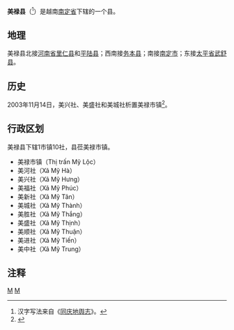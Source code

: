 {{Infobox Settlement
|name                   = 美禄县
|settlement_type        = 县
|official_name          = 
|other_name             = 
|native_name            = {{lang|vi|Huyện Mỹ Lộc}}
|nickname               = 
|motto                  = 
|image_skyline          = 
|imagesize              = 
|image_caption          = 
|image_flag             = 
|flag_size              = 
|image_seal             = 
|seal_size              = 
|image_shield           = 
|shield_size            = 
|image_blank_emblem     = 
|blank_emblem_size      = 
|image_map              = {{Infobox mapframe|frame-width=250|zoom=10}}
|mapsize                = 
|map_caption            = 
|image_map1             = Namdinh.jpg
|mapsize1               = 
|map_caption1           = 美禄县在南定省的位置
|pushpin_map            = Vietnam
|pushpin_label_position = bottom
|pushpin_map_caption    = 美禄县在越南的位置
|pushpin_map1           = 
|pushpin_label_position1= 
|pushpin_map_caption1   = 
|subdivision_type       = 国家
|subdivision_name       = {{flag|Vietnam}}
|subdivision_type1      = [[越南行政区划|省]]
|subdivision_name1      = [[南定省|南定省]]
|subdivision_type2      = 行政区划
|subdivision_name2      = 1市镇10社
|subdivision_type3      = 
|subdivision_name3      = 
|seat_type              = 县莅
|seat                   = {{link-vi|美禄市镇|Mỹ Lộc (thị trấn)}}
|government_type        = 
|leader_title           = 
|leader_name            = 
|leader_title1          = 
|leader_name1           = 
|established_title      = 
|established_date       = 
|area_magnitude         = 
|unit_pref              = 
|area_footnotes         = 
|area_total_km2         = 72.7
|area_land_km2          = 
|area_water_km2         = 
|area_water_percent     = 
|area_urban_km2         = 
|area_metro_km2         = 
|population_as_of       = 2019年
|population_footnotes   = 
|population_note        = 
|population_total       = 75214
|population_density_km2 = auto
|population_metro             = 
|population_density_metro_km2 = 
|population_urban             = 
|population_density_urban_km2 = 
|timezone               = [[越南标准时间|越南标准时间]]
|utc_offset             = +7
|elevation_footnotes    = 
|elevation_m            = 
|coor_type              = 
|coordinates            = 
|postal_code_type       = 
|postal_code            = 
|area_code              = 
|website                = [http://myloc.namdinh.gov.vn 美禄县电子信息门户网站]
|footnotes              = 
}}
'''美禄县'''（{{vie|v='''Huyện Mỹ Lộc'''|hn=縣美祿}}<ref>汉字写法来自《[[同庆地舆志|同庆地舆志]]》。</ref>）是越南[[南定省|南定省]]下辖的一个县。

==地理==
美禄县北接[[河南省_(越南)|河南省]][[里仁县|里仁县]]和[[平陆县_(越南)|平陆县]]；西南接[[务本县|务本县]]；南接[[南定市|南定市]]；东接[[太平省|太平省]][[武舒县|武舒县]]。

==历史==
2003年11月14日，美兴社、美盛社和美城社析置美禄市镇<ref>{{Cite web |url=https://thuvienphapluat.vn/van-ban/Bo-may-hanh-chinh/Nghi-dinh-137-2003-ND-CP-thanh-lap-thi-tran-thuoc-huyen-Nam-Truc-Xuan-Truong-My-Loc-Giao-Thuy-tinh-Nam-Dinh-51594.aspx |title=Nghị định 137/2003/NĐ-CP về việc thành lập thị trấn thuộc các huyện Nam Trực, Xuân Trường, Mỹ Lộc và Giao Thủy, tỉnh Nam Định |accessdate=2020-05-06 |archive-date=2016-05-03 |archive-url=https://web.archive.org/web/20160503213057/http://thuvienphapluat.vn/van-ban/Bo-may-hanh-chinh/Nghi-dinh-137-2003-ND-CP-thanh-lap-thi-tran-thuoc-huyen-Nam-Truc-Xuan-Truong-My-Loc-Giao-Thuy-tinh-Nam-Dinh-51594.aspx |dead-url=no }}</ref>。

==行政区划==
美禄县下辖1市镇10社，县莅美禄市镇。
*美禄市镇（Thị trấn Mỹ Lộc）
*美河社（Xã Mỹ Hà）
*美兴社（Xã Mỹ Hưng）
*美福社（Xã Mỹ Phúc）
*美新社（Xã Mỹ Tân）
*美城社（Xã Mỹ Thành）
*美胜社（Xã Mỹ Thắng）
*美盛社（Xã Mỹ Thịnh）
*美顺社（Xã Mỹ Thuận）
*美进社（Xã Mỹ Tiến）
*美中社（Xã Mỹ Trung）

==注释==
{{reflist}}

{{南定省行政区划}}
{{越南红河三角洲之县市镇区域划分}}

[[Category:越南县份|M]]
[[Category:南定省|M]]